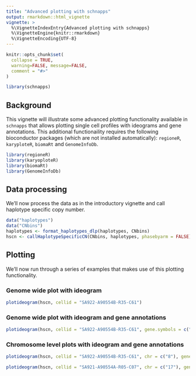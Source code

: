 ```yaml
---
title: "Advanced plotting with schnapps"
output: rmarkdown::html_vignette
vignette: >
  %\VignetteIndexEntry{Advanced plotting with schnapps}
  %\VignetteEngine{knitr::rmarkdown}
  %\VignetteEncoding{UTF-8}
---
```


```r
knitr::opts_chunk$set(
  collapse = TRUE,
  warning=FALSE, message=FALSE, 
  comment = "#>"
)
```

```r
library(schnapps)
```

## Background
This vignette will illustrate some advanced plotting functionality available in `schnapps` that allows plotting single cell profiles with ideograms and gene annotations. This additional functionaility requires the following bioconductor packages (which are not installed automatically): `regioneR`, `karyploteR`, `biomaRt` and `GenomeInfoDb`.

```r
library(regioneR)
library(karyoploteR)
library(biomaRt)
library(GenomeInfoDb)
```

## Data processing
We'll now process the data as in the introductory vignette and call haplotype specific copy number.
```r
data("haplotypes")
data("CNbins")
haplotypes <- format_haplotypes_dlp(haplotypes, CNbins)
hscn <- callHaplotypeSpecificCN(CNbins, haplotypes, phasebyarm = FALSE)
```

## Plotting
We'll now run through a series of examples that makes use of this plotting functionality.

### Genome wide plot with ideogram
```r
plotideogram(hscn, cellid = "SA922-A90554B-R35-C61")
```

### Genome wide plot with ideogram and gene annotations
```r
plotideogram(hscn, cellid = "SA922-A90554B-R35-C61", gene.symbols = c("TP53", "MYC"))
```

### Chromosome level plots with ideogram and gene annotations
```r
plotideogram(hscn, cellid = "SA922-A90554B-R35-C61", chr = c("8"), gene.symbols = c("MYC"))
```

```r
plotideogram(hscn, cellid = "SA921-A90554A-R05-C07", chr = c("17"), gene.symbols = c("TP53"))
```



